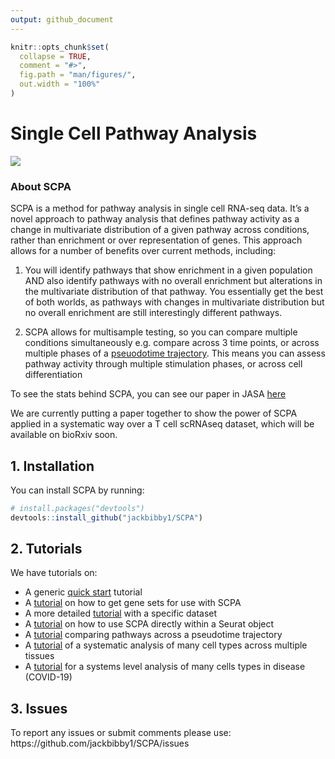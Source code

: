 ```yaml
---
output: github_document
---
```


<!-- README.md is generated from README.Rmd. Please edit that file -->

```r
knitr::opts_chunk$set(
  collapse = TRUE,
  comment = "#>",
  fig.path = "man/figures/",
  out.width = "100%"
)
```

<!-- badges: start -->
<!-- badges: end -->

# Single Cell Pathway Analysis

![](man/figures/scpa_outline.png)

### About SCPA
SCPA is a method for pathway analysis in single cell RNA-seq data. It's a novel approach to pathway analysis that defines pathway activity as a change in multivariate distribution of a given pathway across conditions, rather than enrichment or over representation of genes. This approach allows for a number of benefits over current methods, including:

1. You will identify pathways that show enrichment in a given population AND also identify pathways with no overall enrichment but alterations in the multivariate distribution of that pathway. You essentially get the best of both worlds, as pathways with changes in multivariate distribution but no overall enrichment are still interestingly different pathways.

1. SCPA allows for multisample testing, so you can compare multiple conditions simultaneously e.g. compare across 3 time points, or across multiple phases of a [pseuodotime trajectory](https://jackbibby1.github.io/SCPA/articles/pseudotime.html). This means you can assess pathway activity through multiple stimulation phases, or across cell differentiation

To see the stats behind SCPA, you can see our paper in JASA [here](https://www.tandfonline.com/doi/full/10.1080/01621459.2020.1791131)

We are currently putting a paper together to show the power of SCPA applied in a systematic way over
a T cell scRNAseq dataset, which will be available on bioRxiv soon.

## 1. Installation

You can install SCPA by running:

``` r
# install.packages("devtools")
devtools::install_github("jackbibby1/SCPA")
```

## 2. Tutorials
We have tutorials on:

- A generic [quick start](https://jackbibby1.github.io/SCPA/articles/quick_start.html) tutorial
- A [tutorial](https://jackbibby1.github.io/SCPA/articles/using_gene_sets.html) on how to get gene sets for use with SCPA
- A more detailed [tutorial](https://jackbibby1.github.io/SCPA/articles/comparing_two_populations.html) with a specific dataset
- A [tutorial](https://jackbibby1.github.io/SCPA/articles/seurat_comparison.html) on how to use SCPA directly within a Seurat object
- A [tutorial](https://jackbibby1.github.io/SCPA/articles/pseudotime.html) comparing pathways across a pseudotime trajectory
- A [tutorial](https://jackbibby1.github.io/SCPA/articles/systematic_tissue_comparison.html) of a systematic analysis of many cell types across multiple tissues
- A [tutorial](https://jackbibby1.github.io/SCPA/articles/disease_comparison.html) for a systems level analysis of many cells types in disease (COVID-19)


## 3. Issues

To report any issues or submit comments please use: https://github.com/jackbibby1/SCPA/issues



